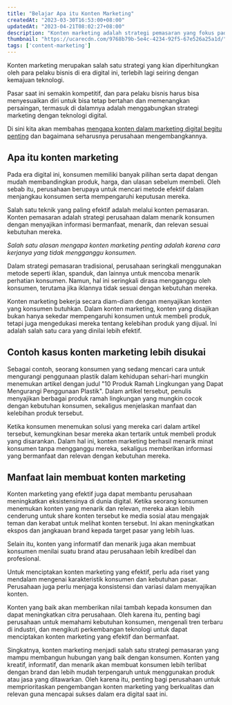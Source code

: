 ```yaml
---
title: "Belajar Apa itu Konten Marketing"
createdAt: "2023-03-30T16:53:00+08:00"
updatedAt: "2023-04-21T08:02:27+08:00"
description: "Konten marketing adalah strategi pemasaran yang fokus pada menciptakan, mempublikasikan, dan mendistribusikan konten yang relevan, berguna, dan menarik untuk audiens yang ditargetkan, dengan tujuan untuk menarik dan mempertahankan pelanggan serta mendorong tindakan yang diinginkan."
thumbnail: "https://ucarecdn.com/9768b79b-5e4c-4234-92f5-67e526a25a1d/"
tags: ['content-marketing']
---
```

Konten marketing merupakan salah satu strategi yang kian diperhitungkan oleh para pelaku bisnis di era digital ini, terlebih lagi seiring dengan kemajuan teknologi.

Pasar saat ini semakin kompetitif, dan para pelaku bisnis harus bisa menyesuaikan diri untuk bisa tetap bertahan dan memenangkan persaingan, termasuk di dalamnya adalah menggabungkan strategi marketing dengan teknologi digital.

Di sini kita akan membahas [mengapa konten dalam marketing digital begitu penting](/blog/raja-di-digital-marketing-apa-itu-konten-dan-cara-kerjanya) dan bagaimana seharusnya perusahaan mengembangkannya.

## Apa itu konten marketing

Pada era digital ini, konsumen memiliki banyak pilihan serta dapat dengan mudah membandingkan produk, harga, dan ulasan sebelum membeli. Oleh sebab itu, perusahaan berupaya untuk mencari metode efektif dalam menjangkau konsumen serta mempengaruhi keputusan mereka.

Salah satu teknik yang paling efektif adalah melalui konten pemasaran. Konten pemasaran adalah strategi perusahaan dalam menarik konsumen dengan menyajikan informasi bermanfaat, menarik, dan relevan sesuai kebutuhan mereka.

_Salah satu alasan mengapa konten marketing penting adalah karena cara kerjanya yang tidak mengganggu konsumen._

Dalam strategi pemasaran tradisional, perusahaan seringkali menggunakan metode seperti iklan, spanduk, dan lainnya untuk mencoba menarik perhatian konsumen. Namun, hal ini seringkali dirasa mengganggu oleh konsumen, terutama jika iklannya tidak sesuai dengan kebutuhan mereka.

Konten marketing bekerja secara diam-diam dengan menyajikan konten yang konsumen butuhkan. Dalam konten marketing, konten yang disajikan bukan hanya sekedar mempengaruhi konsumen untuk membeli produk, tetapi juga mengedukasi mereka tentang kelebihan produk yang dijual. Ini adalah salah satu cara yang dinilai lebih efektif.

## Contoh kasus konten marketing lebih disukai

Sebagai contoh, seorang konsumen yang sedang mencari cara untuk mengurangi penggunaan plastik dalam kehidupan sehari-hari mungkin menemukan artikel dengan judul "10 Produk Ramah Lingkungan yang Dapat Mengurangi Penggunaan Plastik". Dalam artikel tersebut, penulis menyajikan berbagai produk ramah lingkungan yang mungkin cocok dengan kebutuhan konsumen, sekaligus menjelaskan manfaat dan kelebihan produk tersebut.

Ketika konsumen menemukan solusi yang mereka cari dalam artikel tersebut, kemungkinan besar mereka akan tertarik untuk membeli produk yang disarankan. Dalam hal ini, konten marketing berhasil menarik minat konsumen tanpa mengganggu mereka, sekaligus memberikan informasi yang bermanfaat dan relevan dengan kebutuhan mereka.

## Manfaat lain membuat konten marketing

Konten marketing yang efektif juga dapat membantu perusahaan meningkatkan eksistensinya di dunia digital. Ketika seorang konsumen menemukan konten yang menarik dan relevan, mereka akan lebih cenderung untuk share konten tersebut ke media sosial atau mengajak teman dan kerabat untuk melihat konten tersebut. Ini akan meningkatkan ekspos dan jangkauan brand kepada target pasar yang lebih luas.

Selain itu, konten yang informatif dan menarik juga akan membuat konsumen menilai suatu brand atau perusahaan lebih kredibel dan profesional.

Untuk menciptakan konten marketing yang efektif, perlu ada riset yang mendalam mengenai karakteristik konsumen dan kebutuhan pasar. Perusahaan juga perlu menjaga konsistensi dan variasi dalam menyajikan konten.

Konten yang baik akan memberikan nilai tambah kepada konsumen dan dapat meningkatkan citra perusahaan. Oleh karena itu, penting bagi perusahaan untuk memahami kebutuhan konsumen, mengenali tren terbaru di industri, dan mengikuti perkembangan teknologi untuk dapat menciptakan konten marketing yang efektif dan bermanfaat.

Singkatnya, konten marketing menjadi salah satu strategi pemasaran yang mampu membangun hubungan yang baik dengan konsumen. Konten yang kreatif, informatif, dan menarik akan membuat konsumen lebih terlibat dengan brand dan lebih mudah terpengaruh untuk menggunakan produk atau jasa yang ditawarkan. Oleh karena itu, penting bagi perusahaan untuk memprioritaskan pengembangan konten marketing yang berkualitas dan relevan guna mencapai sukses dalam era digital saat ini.